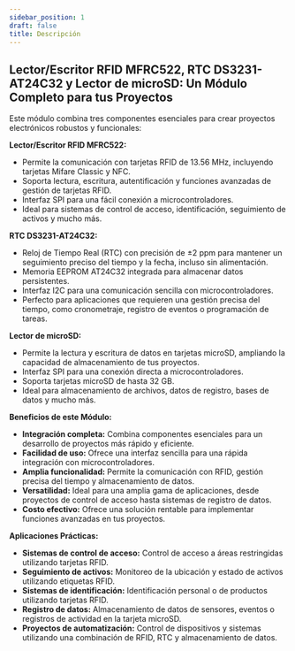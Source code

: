 ```yaml
---
sidebar_position: 1
draft: false
title: Descripción
---
```


## Lector/Escritor RFID MFRC522, RTC DS3231-AT24C32 y Lector de microSD: Un Módulo Completo para tus Proyectos

Este módulo combina tres componentes esenciales para crear proyectos electrónicos robustos y funcionales:

**Lector/Escritor RFID MFRC522:**

* Permite la comunicación con tarjetas RFID de 13.56 MHz, incluyendo tarjetas Mifare Classic y NFC.
* Soporta lectura, escritura, autentificación y funciones avanzadas de gestión de tarjetas RFID.
* Interfaz SPI para una fácil conexión a microcontroladores.
* Ideal para sistemas de control de acceso, identificación, seguimiento de activos y mucho más.

**RTC DS3231-AT24C32:**

* Reloj de Tiempo Real (RTC) con precisión de ±2 ppm para mantener un seguimiento preciso del tiempo y la fecha, incluso sin alimentación.
* Memoria EEPROM AT24C32 integrada para almacenar datos persistentes.
* Interfaz I2C para una comunicación sencilla con microcontroladores.
* Perfecto para aplicaciones que requieren una gestión precisa del tiempo, como cronometraje, registro de eventos o programación de tareas.

**Lector de microSD:**

* Permite la lectura y escritura de datos en tarjetas microSD, ampliando la capacidad de almacenamiento de tus proyectos.
* Interfaz SPI para una conexión directa a microcontroladores.
* Soporta tarjetas microSD de hasta 32 GB.
* Ideal para almacenamiento de archivos, datos de registro, bases de datos y mucho más.

**Beneficios de este Módulo:**

* **Integración completa:** Combina componentes esenciales para un desarrollo de proyectos más rápido y eficiente.
* **Facilidad de uso:** Ofrece una interfaz sencilla para una rápida integración con microcontroladores.
* **Amplia funcionalidad:** Permite la comunicación con RFID, gestión precisa del tiempo y almacenamiento de datos.
* **Versatilidad:** Ideal para una amplia gama de aplicaciones, desde proyectos de control de acceso hasta sistemas de registro de datos.
* **Costo efectivo:** Ofrece una solución rentable para implementar funciones avanzadas en tus proyectos.

**Aplicaciones Prácticas:**

* **Sistemas de control de acceso:** Control de acceso a áreas restringidas utilizando tarjetas RFID.
* **Seguimiento de activos:** Monitoreo de la ubicación y estado de activos utilizando etiquetas RFID.
* **Sistemas de identificación:** Identificación personal o de productos utilizando tarjetas RFID.
* **Registro de datos:** Almacenamiento de datos de sensores, eventos o registros de actividad en la tarjeta microSD.
* **Proyectos de automatización:** Control de dispositivos y sistemas utilizando una combinación de RFID, RTC y almacenamiento de datos.

